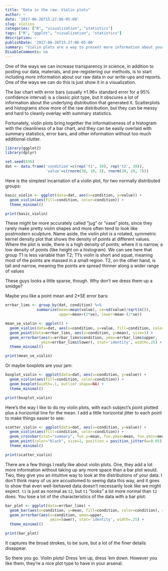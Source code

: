 ```yaml
---
title: "Data in the raw: Violin plots"
author: ~
date: '2017-06-26T15:27:06-05:00'
slug: violins
categories: ["R", "visualization", "statistics"]
tags: ["R", "ggplot", "vizualization", "statistics"]
description: ~
publishDate: '2017-06-26T15:27:06-05:00'
summary: "Violin plots are a way to present more information about your raw data."
DisableComments: no
---
```


One of the ways we can increase transparency in science, in addition to posting our data, materials, and pre-registering our methods, is to start including more information about our raw data in our write-ups and reports. One of the ways we can do this is just show it in a visualization.

The bar chart with error bars (usually $\pm 1.96 \times$ standard error for a 95% confidence interval) is a classic plot type, but it obscures a lot of information about the underlying distribution that generated it. Scatterplots and histograms show more of the raw distribution, but they can be messy and hard to cleanly overlay with summary statistics.

Fortunately, violin plots bring together the informativeness of a histogram with the cleanliness of a bar chart, and they can be easily overlaid with summary statistics, error bars, and other information without too much additional clutter.

```r
library(ggplot2)
library(dplyr)

set.seed(836)
dat <- data.frame('condition'=c(rep('t1', 30), rep('t2', 30)), 
                  'value'=c(rnorm(30, 10, 3), rnorm(30, 20, 7)))
```

Here is the simplest incarnation of a violin plot, for two normally distributed groups:

```r
basic_violin <- ggplot(data=dat, aes(x=condition, y=value)) +
  geom_violin(aes(fill=condition, color=condition)) +
  theme_minimal()

print(basic_violin)
```

These might be more accurately called "jug" or "vase" plots, since they rarely make pretty violin shapes and more often tend to look like postmodern sculpture. Name aside, the violin plot is a rotated, symmetric kernel density plot that shows the density of points at different values. Where the plot is wide, there is a high density of points; where it is narrow, a low density of points (like height on a histogram). We can see here that group T1 is less variable than T2; T1's violin is short and squat, meaning most of the points are massed in a small region. T2, on the other hand, is tall and narrow, meaning the points are spread thinner along a wider range of values

These guys looks a little sparse, though. Why don't we dress them up a smidge?

Maybe you like a point mean and $2*$SE error bars:

```r
errbar_lims <- group_by(dat, condition) %>% 
              summarize(mean=mean(value), se=sd(value)/sqrt(n()), 
                        upper=mean+(2*se), lower=mean-(2*se))

mean_se_violin <- ggplot() +
  geom_violin(data=dat, aes(x=condition, y=value, fill=condition, color=condition)) +
  geom_point(data=errbar_lims, aes(x=condition, y=mean), size=3) +
  geom_errorbar(aes(x=errbar_lims$condition, ymax=errbar_lims$upper, 
                ymin=errbar_lims$lower), stat='identity', width=.25) +
  theme_minimal()

print(mean_se_violin)
```


Or maybe boxplots are your jam:

```r
boxplot_violin <- ggplot(data=dat, aes(x=condition, y=value)) +
  geom_violin(aes(fill=condition, color=condition)) +
  geom_boxplot(width=.1, outlier.shape=NA) +
  theme_minimal()

print(boxplot_violin)
```

Here's the way I like to do my violin plots, with each subject's point plotted plus a horizontal line for the mean. I add a little horizontal jitter to each point to make things easier to see:

```r
scatter_violin <- ggplot(data=dat, aes(x=condition, y=value)) +
  geom_violin(aes(fill=condition, color=condition)) +
  geom_crossbar(stat="summary", fun.y=mean, fun.ymax=mean, fun.ymin=mean, fatten=2, width=.5) +
  geom_point(color="black", size=1, position = position_jitter(w=0.05)) +
  theme_minimal()

print(scatter_violin)
```


There are a few things I really like about violin plots. One, they add a lot more information without taking up any more space than a bar plot would. Two, they give you an intuitive way to look at the distributions of your data. I don't think many of us are accustomed to seeing data this way, and it goes to show that even well-behaved data doesn't necessarily look like we might expect. `t1` is just as normal as `t2`, but `t1` "looks" a lot more normal than `t2` does. You lose a lot of the characteristics of the data with a bar plot:

```r
bar_plot <- ggplot(data=errbar_lims) +
  geom_bar(aes(x=condition, y=mean, fill=condition, color=condition), stat='identity', position='dodge') +
  geom_errorbar(aes(x=condition, ymax=upper, 
                    ymin=lower), stat='identity', width=.25) +
  theme_minimal()

print(bar_plot)
```

It captures the broad strokes, to be sure, but a lot of the finer details disappear.

So there you go. Violin plots! Dress 'em up, dress 'em down. However you like them, they're a nice plot type to have in your arsenal.